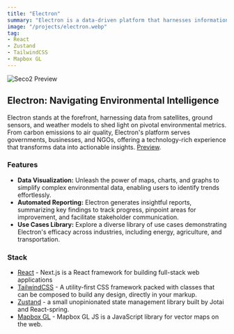 ```yaml
---
title: "Electron"
summary: "Electron is a data-driven platform that harnesses information from diverse sources, including satellites, ground sensors, and weather models, to provide valuable insights into various environmental indicators such as carbon emissions, deforestation, and air quality. Leveraging a technology stack that includes React, Zustand, Tailwind CSS, and Mapbox GL, Electron's platform caters to a wide spectrum of users, including governments, businesses, and NGOs."
image: "/projects/electron.webp"
tag: 
- React
- Zustand
- TailwindCSS
- Mapbox GL
---
```


![Seco2 Preview](/projects/electron.webp)

## Electron: Navigating Environmental Intelligence
Electron stands at the forefront, harnessing data from satellites, ground sensors, and weather models to shed light on pivotal environmental metrics. From carbon emissions to air quality, Electron's platform serves governments, businesses, and NGOs, offering a technology-rich experience that transforms data into actionable insights.
[Preview](https://electron.meteory.eu/).

### Features
- **Data Visualization:** Unleash the power of maps, charts, and graphs to simplify complex environmental data, enabling users to identify trends effortlessly.
- **Automated Reporting:** Electron generates insightful reports, summarizing key findings to track progress, pinpoint areas for improvement, and facilitate stakeholder communication.
- **Use Cases Library:** Explore a diverse library of use cases demonstrating Electron's efficacy across industries, including energy, agriculture, and transportation.

### Stack
- [React](https://nextjs.org) - Next.js is a React framework for building full-stack web applications
- [TailwindCSS](https://tailwindcss.com) - A utility-first CSS framework packed with classes that can be composed to build any design, directly in your markup.
- [Zustand](https://zustand-demo.pmnd.rs/) - a small unopinionated state management library built by Jotai and React-spring.
- [Mapbox GL](https://www.mapbox.com/mapbox-gljs) - Mapbox GL JS is a JavaScript library for vector maps on the web.
